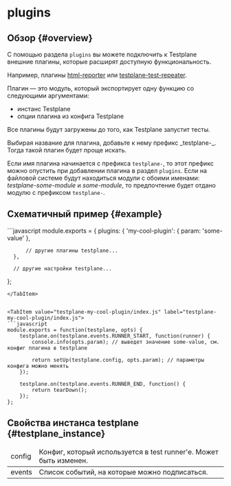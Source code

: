 

# plugins

## Обзор {#overview}

С помощью раздела `plugins` вы можете подключить к Testplane внешние плагины, которые расширят доступную функциональность.

Например, плагины [html-reporter][html-reporter] или [testplane-test-repeater][testplane-test-repeater].

Плагин — это модуль, который экспортирует одну функцию со следующими аргументами:

-   инстанс Testplane
-   опции плагина из конфига Testplane

Все плагины будут загружены до того, как Testplane запустит тесты.

<Admonition type="tip">
    Выбирая название для плагина, добавьте к нему префикс _testplane-_. Тогда такой плагин будет
    проще искать.
</Admonition>

Если имя плагина начинается с префикса `testplane-`, то этот префикс можно опустить при добавлении плагина в раздел `plugins`. Если на файловой системе будут находиться модули с обоими именами: _testplane-some-module_ и _some-module_, то предпочтение будет отдано модулю с префиксом `testplane-`.

## Схематичный пример {#example}

<Tabs>
<TabItem value=".testplane.conf.js" label=".testplane.conf.js">
```javascript
  module.exports = {
      plugins: {
          'my-cool-plugin': {
              param: 'some-value'
          },

          // другие плагины testplane...
      },

      // другие настройки testplane...

};

````
</TabItem>


<TabItem value="testplane-my-cool-plugin/index.js" label="testplane-my-cool-plugin/index.js">
```javascript
module.exports = function(testplane, opts) {
    testplane.on(testplane.events.RUNNER_START, function(runner) {
        console.info(opts.param); // выведет значение some-value, см. конфиг плагина в testplane

        return setUp(testplane.config, opts.param); // параметры конфига можно менять
    });

    testplane.on(testplane.events.RUNNER_END, function() {
        return tearDown();
    });
};
````

</TabItem>

</Tabs>

## Свойства инстанса testplane {#testplane_instance}

<table>
<thead>
<tr><td>config</td><td>Конфиг, который используется в test runner'е. Может быть изменен.</td></tr>
</thead>
<tbody>
<tr><td>events</td><td>Список событий, на которые можно подписаться.</td></tr>

</tbody>
</table>

[html-reporter]: ../html-reporter/html-reporter-setup
[testplane-test-repeater]: ../plugins/testplane-test-repeater
